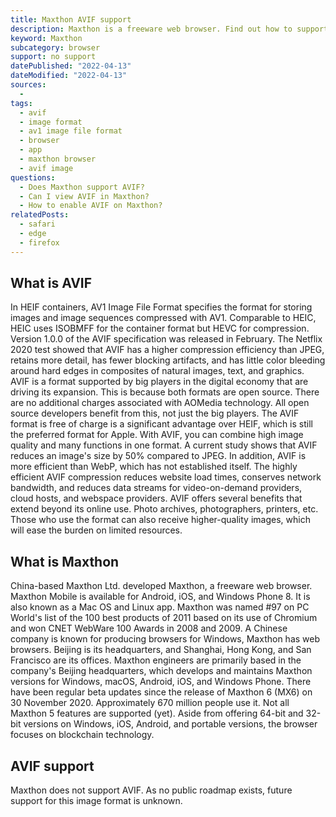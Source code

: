 ```yaml
---
title: Maxthon AVIF support
description: Maxthon is a freeware web browser. Find out how to support and view AVIF images.
keyword: Maxthon
subcategory: browser
support: no support
datePublished: "2022-04-13"
dateModified: "2022-04-13"
sources:
  -
tags:
  - avif
  - image format
  - av1 image file format
  - browser
  - app
  - maxthon browser
  - avif image
questions:
  - Does Maxthon support AVIF?
  - Can I view AVIF in Maxthon?
  - How to enable AVIF on Maxthon?
relatedPosts:
  - safari
  - edge
  - firefox
---
```


## What is AVIF

In HEIF containers, AV1 Image File Format specifies the format for storing images and image sequences compressed with AV1. Comparable to HEIC, HEIC uses ISOBMFF for the container format but HEVC for compression. Version 1.0.0 of the AVIF specification was released in February. The Netflix 2020 test showed that AVIF has a higher compression efficiency than JPEG, retains more detail, has fewer blocking artifacts, and has little color bleeding around hard edges in composites of natural images, text, and graphics. AVIF is a format supported by big players in the digital economy that are driving its expansion. This is because both formats are open source. There are no additional charges associated with AOMedia technology. All open source developers benefit from this, not just the big players. The AVIF format is free of charge is a significant advantage over HEIF, which is still the preferred format for Apple. With AVIF, you can combine high image quality and many functions in one format. A current study shows that AVIF reduces an image's size by 50% compared to JPEG. In addition, AVIF is more efficient than WebP, which has not established itself. The highly efficient AVIF compression reduces website load times, conserves network bandwidth, and reduces data streams for video-on-demand providers, cloud hosts, and webspace providers. AVIF offers several benefits that extend beyond its online use. Photo archives, photographers, printers, etc. Those who use the format can also receive higher-quality images, which will ease the burden on limited resources.

## What is Maxthon

China-based Maxthon Ltd. developed Maxthon, a freeware web browser. Maxthon Mobile is available for Android, iOS, and Windows Phone 8. It is also known as a Mac OS and Linux app. Maxthon was named #97 on PC World's list of the 100 best products of 2011 based on its use of Chromium and won CNET WebWare 100 Awards in 2008 and 2009. A Chinese company is known for producing browsers for Windows, Maxthon has web browsers. Beijing is its headquarters, and Shanghai, Hong Kong, and San Francisco are its offices. Maxthon engineers are primarily based in the company's Beijing headquarters, which develops and maintains Maxthon versions for Windows, macOS, Android, iOS, and Windows Phone. There have been regular beta updates since the release of Maxthon 6 (MX6) on 30 November 2020. Approximately 670 million people use it. Not all Maxthon 5 features are supported (yet). Aside from offering 64-bit and 32-bit versions on Windows, iOS, Android, and portable versions, the browser focuses on blockchain technology.

## AVIF support

Maxthon does not support AVIF. As no public roadmap exists, future support for this image format is unknown.
